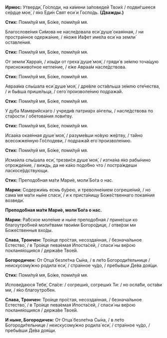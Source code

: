 **Ирмос:** Утверди́, Го́споди, на ка́мени за́поведей Твои́х / подви́гшееся се́рдце мое́, / я́ко Еди́н Свят еси́ и Госпо́дь. **(Дважды.)**

**Стих:** Поми́луй мя, Бо́же, поми́луй мя.

Благослове́ния Си́мова не насле́довала еси́ душе́ окая́нная, / ни простра́нное одержа́ние, / я́коже Иа́фет име́ла еси́ на земли́ оставле́ния.

**Стих:** Поми́луй мя, Бо́же, поми́луй мя.

От земли́ Харра́н, / изы́ди от греха́ душе́ моя́, / гряди́ в зе́млю точа́щую присноживо́тное нетле́ние, / е́же Авраа́м насле́дствова.

**Стих:** Поми́луй мя, Бо́же, поми́луй мя.

Авраа́ма слы́шала еси́ душе́ моя́, / дре́вле оста́вльша зе́млю оте́чества, / и бы́вша прише́льца, / сего́ произволе́нию подража́й.

**Стих:** Поми́луй мя, Бо́же, поми́луй мя.

У ду́ба Мамври́йскаго / учреди́в патриа́рх а́нгелы, / насле́дствова по ста́рости / обетова́ния лови́тву.

**Стих:** Поми́луй мя, Бо́же, поми́луй мя.

Исаа́ка окая́нная душе́ моя́, / разуме́вши но́вую же́ртву, / та́йно всесожже́нную Го́сподеви, / подража́й его́ произволе́нию.

**Стих:** Поми́луй мя, Бо́же, поми́луй мя.

Исма́ила слы́шала еси́, трезви́ся душе́ моя́, / изгна́на я́ко рабы́нино отрожде́ние, / виждь, да не ка́ко подо́бно что / постра́ждеши ласкосе́рдствующи.

**Стих:** Преподо́бная ма́ти Мари́е, моли́ Бо́га о нас.

**Марии:** Содержи́мь есмь бу́рею, и треволне́нием согреше́ний, / но сама́ мя ма́ти ны́не спаси́, / и к приста́нищу Боже́ственнаго покая́ния возведи́.

**Преподо́бная ма́ти Мари́е, моли́ Бо́га о нас.**

**Марии:** Ра́бское моле́ние и ны́не преподо́бная / прине́сши ко благоутро́бней моли́твами твои́ми Богоро́дице, / отве́рзи ми Боже́ственныя вхо́ды.

**Слава, Троичен:** Тро́ице про́стая, несозда́нная, / безнача́льное Естество́, / в Тро́ице пева́емая Ипоста́сей, / спаси́ ны ве́рою покланя́ющияся / держа́ве Твое́й.

**Богородичен:** От Отца́ безле́тна Сы́на, / в ле́то Богороди́тельнице / неискусому́жно родила́ еси́, / стра́нное чу́до, / пребы́вши Де́ва доя́щи.

**Стих:** Поми́луй мя, Бо́же, поми́луй мя.

Испове́даюся Тебе́, Спа́се: / согреши́х, согреши́х Ти: / но осла́би, оста́ви ми, / я́ко благоутро́бен.

**Слава, Троичен:** Тро́ице про́стая, несозда́нная, / безнача́льное Естество́, / в Тро́ице пева́емая Ипоста́сей, / спаси́ ны ве́рою покланя́ющияся / держа́ве Твое́й.

**И ныне, Богородичен:** От Отца́ безле́тна Сы́на, / в ле́то Богороди́тельнице / неискусому́жно родила́ еси́, / стра́нное чу́до, / пребы́вши Де́ва доя́щи.
